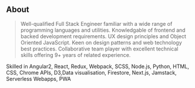 ## About

> Well-qualified Full Stack Engineer familiar with a wide range of programming languages and utilities. Knowledgable of frontend and backed development requirements.
UX design principles and Object Oriented JavaScript. Keen on design patterns and web technology best practices. Collaborative team player with excellent technical skills offering 9+ years of related experience.

Skilled in Angular2, React, Redux, Webpack, SCSS, Node.js, Python, HTML, CSS, Chrome APIs, D3,Data visualisation, Firestore, Next.js, Jamstack, Serverless Webapps, PWA 